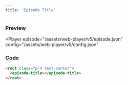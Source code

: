 ```yaml
---
title: 'Episode Title'
---
```



### Preview

<Player
  episode="/assets/web-player/v5/episode.json"
  config="/assets/web-player/v5/config.json"
>
  <root class="p-4 text-center">
    <episode-title></episode-title>
  </root>
</Player>

### Code

```html
<root class="p-4 text-center">
  <episode-title></episode-title>
</root>
```
